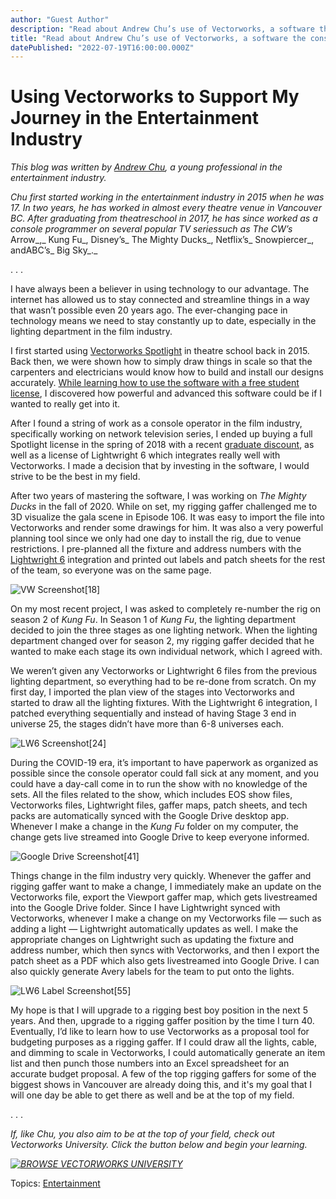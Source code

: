 ```yaml
---
author: "Guest Author"
description: "Read about Andrew Chu’s use of Vectorworks, a software the console designer has used since being in theatre school. "
title: "Read about Andrew Chu’s use of Vectorworks, a software the console designer has used since being in theatre school. " 
datePublished: "2022-07-19T16:00:00.000Z"
---
```

# Using Vectorworks to Support My Journey in the Entertainment Industry

_This blog was written by [Andrew Chu](https://www.alternatingcurrent.com), a young professional in the entertainment industry._

_Chu first started working in the entertainment industry in 2015 when he was 17\. In two years, he has worked in almost every theatre venue in Vancouver BC. After graduating from theatreschool in 2017, he has since worked as a console programmer on several popular TV seriessuch as The CW’s_ Arrow_,_ Kung Fu_, Disney’s_ The Mighty Ducks_, Netflix’s_ Snowpiercer_, andABC’s_ Big Sky_._

. . .

I have always been a believer in using technology to our advantage. The internet has allowed us to stay connected and streamline things in a way that wasn’t possible even 20 years ago. The ever-changing pace in technology means we need to stay constantly up to date, especially in the lighting department in the film industry.

I first started using [Vectorworks Spotlight](https://www.vectorworks.net/spotlight) in theatre school back in 2015\. Back then, we were shown how to simply draw things in scale so that the carpenters and electricians would know how to build and install our designs accurately. [While learning how to use the software with a free student license](../../../net/vectorworks/blog/5-ways-students-can-maximize-their-vectorworks-experience.html), I discovered how powerful and advanced this software could be if I wanted to really get into it.

After I found a string of work as a console operator in the film industry, specifically working on network television series, I ended up buying a full Spotlight license in the spring of 2018 with a recent [graduate discount](https://www.vectorworks.net/education/student2pro), as well as a license of Lightwright 6 which integrates really well with Vectorworks. I made a decision that by investing in the software, I would strive to be the best in my field.

After two years of mastering the software, I was working on _The Mighty Ducks_ in the fall of 2020\. While on set, my rigging gaffer challenged me to 3D visualize the gala scene in Episode 106\. It was easy to import the file into Vectorworks and render some drawings for him. It was also a very powerful planning tool since we only had one day to install the rig, due to venue restrictions. I pre-planned all the fixture and address numbers with the [Lightwright 6](https://www.vectorworks.net/community/partner-network/find-partner/lightwright-llc) integration and printed out labels and patch sheets for the rest of the team, so everyone was on the same page.

![VW Screenshot[18]](https://blog.vectorworks.net/hs-fs/hubfs/Blog%20Images/220707_Andrew%20Chu%20Guest%20Blog/VW%20Screenshot%5B18%5D.jpg?width=1440&name=VW%20Screenshot%5B18%5D.jpg)

On my most recent project, I was asked to completely re-number the rig on season 2 of _Kung Fu_. In Season 1 of _Kung Fu_, the lighting department decided to join the three stages as one lighting network. When the lighting department changed over for season 2, my rigging gaffer decided that he wanted to make each stage its own individual network, which I agreed with.

We weren’t given any Vectorworks or Lightwright 6 files from the previous lighting department, so everything had to be re-done from scratch. On my first day, I imported the plan view of the stages into Vectorworks and started to draw all the lighting fixtures. With the Lightwright 6 integration, I patched everything sequentially and instead of having Stage 3 end in universe 25, the stages didn’t have more than 6-8 universes each.

![LW6 Screenshot[24]](https://blog.vectorworks.net/hs-fs/hubfs/Blog%20Images/220707_Andrew%20Chu%20Guest%20Blog/LW6%20Screenshot%5B24%5D.jpg?width=1440&name=LW6%20Screenshot%5B24%5D.jpg)

During the COVID-19 era, it’s important to have paperwork as organized as possible since the console operator could fall sick at any moment, and you could have a day-call come in to run the show with no knowledge of the sets. All the files related to the show, which includes EOS show files, Vectorworks files, Lightwright files, gaffer maps, patch sheets, and tech packs are automatically synced with the Google Drive desktop app. Whenever I make a change in the _Kung Fu_ folder on my computer, the change gets live streamed into Google Drive to keep everyone informed.

![Google Drive Screenshot[41]](https://blog.vectorworks.net/hs-fs/hubfs/Blog%20Images/220707_Andrew%20Chu%20Guest%20Blog/Google%20Drive%20Screenshot%5B41%5D.jpg?width=1440&name=Google%20Drive%20Screenshot%5B41%5D.jpg)

Things change in the film industry very quickly. Whenever the gaffer and rigging gaffer want to make a change, I immediately make an update on the Vectorworks file, export the Viewport gaffer map, which gets livestreamed into the Google Drive folder. Since I have Lightwright synced with Vectorworks, whenever I make a change on my Vectorworks file — such as adding a light — Lightwright automatically updates as well. I make the appropriate changes on Lightwright such as updating the fixture and address number, which then syncs with Vectorworks, and then I export the patch sheet as a PDF which also gets livestreamed into Google Drive. I can also quickly generate Avery labels for the team to put onto the lights.

![LW6 Label Screenshot[55]](https://blog.vectorworks.net/hs-fs/hubfs/Blog%20Images/220707_Andrew%20Chu%20Guest%20Blog/LW6%20Label%20Screenshot%5B55%5D.jpg?width=1440&name=LW6%20Label%20Screenshot%5B55%5D.jpg)

My hope is that I will upgrade to a rigging best boy position in the next 5 years. And then, upgrade to a rigging gaffer position by the time I turn 40\. Eventually, I’d like to learn how to use Vectorworks as a proposal tool for budgeting purposes as a rigging gaffer. If I could draw all the lights, cable, and dimming to scale in Vectorworks, I could automatically generate an item list and then punch those numbers into an Excel spreadsheet for an accurate budget proposal. A few of the top rigging gaffers for some of the biggest shows in Vancouver are already doing this, and it's my goal that I will one day be able to get there as well and be at the top of my field.

. . .

_If, like Chu, you also aim to be at the top of your field, check out Vectorworks University. Click the button below and begin your learning._

_[![BROWSE VECTORWORKS UNIVERSITY](https://no-cache.hubspot.com/cta/default/3018241/80cc3a4d-d8da-4e1e-87d3-d9a3e929e246.png)](https://cta-redirect.hubspot.com/cta/redirect/3018241/80cc3a4d-d8da-4e1e-87d3-d9a3e929e246)_ 

 Topics: [Entertainment](https://blog.vectorworks.net/topic/entertainment) 

 